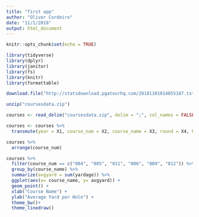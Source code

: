 ```yaml
---
title: "first app"
author: "Oliver Cordeiro"
date: "11/1/2018"
output: html_document
---
```


```r
knitr::opts_chunk$set(echo = TRUE)

library(tidyverse)
library(dplyr)
library(janitor)
library(fs)
library(knitr)
library(formattable)
```


```r
download.file("http://statsdownload.pgatourhq.com/20181101014855187.txt/coursesdata012168.ZIP", destfile = "coursesdata.zip")

unzip("coursesdata.zip")

courses <- read_delim("coursesdata.zip", delim = ";", col_names = FALSE, escape_double = FALSE, skip =1)

courses <- courses %>% 
  transmute(year = X1, course_num = X2, course_name = X3, round = X4, hole = X5, fwy_width = X9, rough_heigt = X19, stimp = X21, yardage = X27, par = X28)

courses %>% 
  arrange(course_num)
```


```r
courses %>% 
  filter(course_num == c("004", "005", "011", "006", "009", "012")) %>% 
  group_by(course_name) %>% 
  summarize(avgyard = sum(yardage)) %>% 
  ggplot(aes(x= course_name, y= avgyard)) +
  geom_point() +
  xlab("Course Name") + 
  ylab("Average Yard per Hole") +
  theme_bw()+
  theme_linedraw()

```

